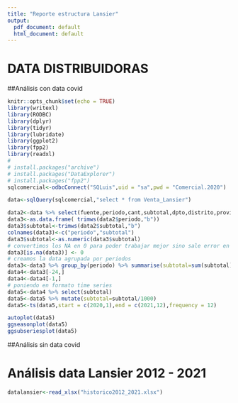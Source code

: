 ```yaml
---
title: "Reporte estructura Lansier"
output:
  pdf_document: default
  html_document: default
---
```

# DATA DISTRIBUIDORAS
##Análisis con data covid
```r
knitr::opts_chunk$set(echo = TRUE)
library(writexl)
library(RODBC)
library(dplyr)
library(tidyr)
library(lubridate)
library(ggplot2)
library(fpp2)
library(readxl)
# 
# install.packages("archive")
# install.packages("DataExplorer")
# install.packages("fpp2")
sqlcomercial<-odbcConnect("SQLuis",uid = "sa",pwd = "Comercial.2020")

data<-sqlQuery(sqlcomercial,"select * from Venta_Lansier")

data2<-data %>% select(fuente,periodo,cant,subtotal,dpto,distrito,provincia,tipoart,colorequi)
data3<-as.data.frame( trimws(data2$periodo,"b"))
data3$subtotal<-trimws(data2$subtotal,"b")
colnames(data3)<-c("periodo","subtotal")
data3$subtotal<-as.numeric(data3$subtotal)
# convertimos los NA en 0 para poder trabajar mejor sino sale error en las sumas
data3[is.na(data3)] <- 0
# creamos la data agrupada por periodos
data3<-data3 %>% group_by(periodo) %>% summarise(subtotal=sum(subtotal))
data4<-data3[-24,]
data4<-data4[-1,]
# poniendo en formato time series
data5<-data4 %>% select(subtotal)
data5<-data5 %>% mutate(subtotal=subtotal/1000)
data5<-ts(data5,start = c(2020,1),end = c(2021,12),frequency = 12)
```

```r
autoplot(data5)
ggseasonplot(data5)
ggsubseriesplot(data5)
```

##Análisis sin data covid

# Análisis data Lansier 2012 - 2021
```r
datalansier<-read_xlsx("historico2012_2021.xlsx")
 ```

